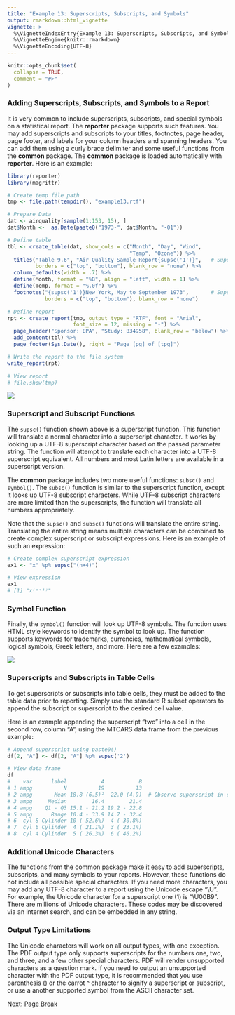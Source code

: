 ```yaml
---
title: "Example 13: Superscripts, Subscripts, and Symbols"
output: rmarkdown::html_vignette
vignette: >
  %\VignetteIndexEntry{Example 13: Superscripts, Subscripts, and Symbols}
  %\VignetteEngine{knitr::rmarkdown}
  %\VignetteEncoding{UTF-8}
---
```


```r
knitr::opts_chunk$set(
  collapse = TRUE,
  comment = "#>"
)
```

### Adding Superscripts, Subscripts, and Symbols to a Report

It is very common to include superscripts, subscripts, and special symbols 
on a statistical report. The **reporter** package 
supports such features. You may add superscripts and subscripts
to your titles, footnotes, page header, page footer, and labels for your
column headers and spanning headers.  You can add them using a curly brace 
delimiter and some useful functions from the **common** package.  The **common**
package is loaded automatically with **reporter**.  Here is an example:

```r
library(reporter)
library(magrittr)

# Create temp file path
tmp <- file.path(tempdir(), "example13.rtf")

# Prepare Data
dat <- airquality[sample(1:153, 15), ]
dat$Month <-  as.Date(paste0("1973-", dat$Month, "-01"))

# Define table
tbl <- create_table(dat, show_cols = c("Month", "Day", "Wind", 
                                       "Temp", "Ozone")) %>%
  titles("Table 9.6", "Air Quality Sample Report{supsc('1')}",   # Superscript 1
         borders = c("top", "bottom"), blank_row = "none") %>%
  column_defaults(width = .7) %>%
  define(Month, format = "%B", align = "left", width = 1) %>%
  define(Temp, format = "%.0f") %>%
  footnotes("{supsc('1')}New York, May to September 1973",       # Superscript 1
            borders = c("top", "bottom"), blank_row = "none") 

# Define report
rpt <- create_report(tmp, output_type = "RTF", font = "Arial", 
                     font_size = 12, missing = "-") %>%
  page_header("Sponsor: EPA", "Study: B34958", blank_row = "below") %>% 
  add_content(tbl) %>% 
  page_footer(Sys.Date(), right = "Page [pg] of [tpg]")

# Write the report to the file system
write_report(rpt)

# View report
# file.show(tmp)

```
<img src="../man/images/super.png"/>


### Superscript and Subscript Functions

The `supsc()` function shown above is a superscript function. This function
will translate a normal character into a superscript character.  It
works by looking up a UTF-8 superscript character based on the passed parameter
string.  The function will attempt to translate each character into a UTF-8 
superscript equivalent.  All numbers and most Latin letters are available
in a superscript version.

The **common** package includes two more useful functions: `subsc()` and `symbol()`.
The `subsc()` function is similar to the superscript function, except it looks
up UTF-8 subscript characters. While UTF-8 subscript characters are more limited
than the superscripts, the function will translate all numbers appropriately.

Note that the `supsc()` and `subsc()` functions will translate the entire string.
Translating the entire string means multiple characters can be combined
to create complex superscript or subscript expressions.  Here is an
example of such an expression:

```r

# Create complex superscript expression
ex1 <- "x" %p% supsc("(n+4)")

# View expression
ex1
# [1] "x⁽ⁿ⁺⁴⁾"

```
### Symbol Function

Finally, the `symbol()` function will look up UTF-8 symbols.  The function
uses HTML style keywords to identify the symbol to look up.  The function 
supports keywords for trademarks, currencies, mathematical symbols, 
logical symbols, Greek letters, and more. Here are a few 
examples:

<img src="../man/images/symbols.png"/>


### Superscripts and Subscripts in Table Cells

To get superscripts or subscripts into table cells, they must
be added to the table data prior to reporting.  Simply use the standard R 
subset operators 
to append the subscript or superscript to the desired cell value.

Here is an example appending the superscript "two" into a cell in the second 
row, column "A", using the MTCARS data frame from the previous example:

```r

# Append superscript using paste0()
df[2, "A"] <- df[2, "A"] %p% supsc('2')

# View data frame
df
#    var      label           A           B
# 1 ampg          N          19          13
# 2 ampg       Mean 18.8 (6.5)²  22.0 (4.9)  # Observe superscript in column A
# 3 ampg     Median        16.4        21.4
# 4 ampg    Q1 - Q3 15.1 - 21.2 19.2 - 22.8
# 5 ampg      Range 10.4 - 33.9 14.7 - 32.4
# 6  cyl 8 Cylinder 10 ( 52.6%)  4 ( 30.8%)
# 7  cyl 6 Cylinder  4 ( 21.1%)  3 ( 23.1%)
# 8  cyl 4 Cylinder  5 ( 26.3%)  6 ( 46.2%)

```

### Additional Unicode Characters

The functions from the common package make it easy to add superscripts, 
subscripts, and many symbols to your reports.  However, these functions
do not include all possible special characters. If you need more characters, 
you may add any UTF-8 character to a report using the Unicode escape "\\U".
For example, the Unicode character for a superscript one (1) is "\\U00B9".
There are millions of Unicode characters.
These codes may be discovered via an internet search, and can be embedded
in any string.

### Output Type Limitations

The Unicode characters will work on all output types, with
one exception.  The PDF output type only supports superscripts for the numbers
one, two, and three, and a few other special characters. 
PDF will render unsupported characters
as a question mark.  If you need to output an unsupported character
with the PDF output type, it is recommended that you use parenthesis () or 
the carrot ^ character to signify a superscript or subscript, or use a another
supported symbol from the ASCII character set.


Next: [Page Break](reporter-break.html)
